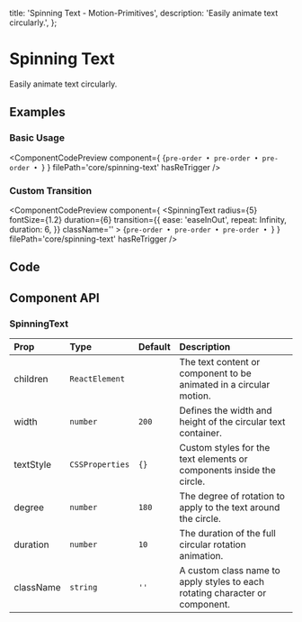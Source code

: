   title: 'Spinning Text - Motion-Primitives',
  description: 'Easily animate text circularly.',
};


# Spinning Text

Easily animate text circularly.

## Examples

### Basic Usage

<ComponentCodePreview
  component={
    <SpinningText
      radius={5}
      fontSize={1.2}
      className='font-medium leading-none'
    >
      {`pre-order • pre-order • pre-order • `}
    </SpinningText>
  }
  filePath='core/spinning-text'
  hasReTrigger
/>

### Custom Transition

<ComponentCodePreview
  component={
    <SpinningText
      radius={5}
      fontSize={1.2}
      duration={6}
      transition={{
        ease: 'easeInOut',
        repeat: Infinity,
        duration: 6,
      }}
      className=''
    >
      {`pre-order • pre-order • pre-order • `}
    </SpinningText>
  }
  filePath='core/spinning-text'
  hasReTrigger
/>

## Code

<CodeBlock filePath='components/core/spinning-text.tsx' />

## Component API

### SpinningText

| Prop      | Type            | Default | Description                                                                  |
| :-------- | :-------------- | :------ | :--------------------------------------------------------------------------- |
| children  | `ReactElement`  |         | The text content or component to be animated in a circular motion.           |
| width     | `number`        | `200`   | Defines the width and height of the circular text container.                 |
| textStyle | `CSSProperties` | `{}`    | Custom styles for the text elements or components inside the circle.         |
| degree    | `number`        | `180`   | The degree of rotation to apply to the text around the circle.               |
| duration  | `number`        | `10`    | The duration of the full circular rotation animation.                        |
| className | `string`        | `''`    | A custom class name to apply styles to each rotating character or component. |
